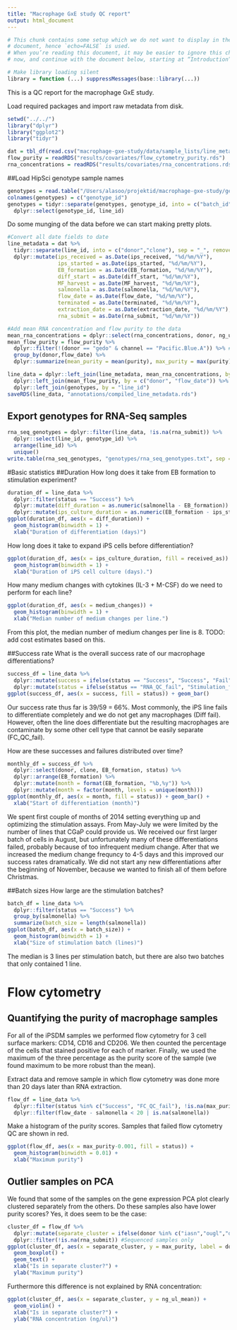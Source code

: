 ```yaml
---
title: "Macrophage GxE study QC report"
output: html_document
---
```


```r
# This chunk contains some setup which we do not want to display in the final
# document, hence `echo=FALSE` is used.
# When you’re reading this document, it may be easier to ignore this chunk for
# now, and continue with the document below, starting at “Introduction”

# Make library loading silent
library = function (...) suppressMessages(base::library(...))
```
This is a QC report for the macrophage GxE study.

Load required packages and import raw metadata from disk.
```r
setwd("../../")
library("dplyr")
library("ggplot2")
library("tidyr")

dat = tbl_df(read.csv("macrophage-gxe-study/data/sample_lists/line_metadata_020315.csv", stringsAsFactors = FALSE, na.strings = ""))
flow_purity = readRDS("results/covariates/flow_cytometry_purity.rds")
rna_concentrations = readRDS("results/covariates/rna_concentrations.rds")
```

##Load HipSci genotype sample names
```r
genotypes = read.table("/Users/alasoo/projektid/macrophage-gxe-study/genotypes/genotype_sample_names.txt", stringsAsFactors = FALSE)
colnames(genotypes) = c("genotype_id")
genotypes = tidyr::separate(genotypes, genotype_id, into = c("batch_id", "line_id"), sep = "-", remove = FALSE) %>% 
  dplyr::select(genotype_id, line_id)
```

Do some munging of the data before we can start making pretty plots.
```r
#Convert all date fields to date
line_metadata = dat %>%
  tidyr::separate(line_id, into = c("donor","clone"), sep = "_", remove = FALSE) %>%
  dplyr::mutate(ips_received = as.Date(ips_received, "%d/%m/%Y"), 
                ips_started = as.Date(ips_started, "%d/%m/%Y"),
                EB_formation = as.Date(EB_formation, "%d/%m/%Y"),
                diff_start = as.Date(diff_start, "%d/%m/%Y"),
                MF_harvest = as.Date(MF_harvest, "%d/%m/%Y"),
                salmonella = as.Date(salmonella, "%d/%m/%Y"),
                flow_date = as.Date(flow_date, "%d/%m/%Y"),
                terminated = as.Date(terminated, "%d/%m/%Y"),
                extraction_date = as.Date(extraction_date, "%d/%m/%Y"),
                rna_submit = as.Date(rna_submit, "%d/%m/%Y"))

#Add mean RNA concentration and flow purity to the data
mean_rna_concentrations = dplyr::select(rna_concentrations, donor, ng_ul_mean, replicate) %>% unique()
mean_flow_purity = flow_purity %>%
  dplyr::filter(!(donor == "gedo" & channel == "Pacific.Blue.A")) %>% #Remove an outlier measurement
  group_by(donor,flow_date) %>% 
  dplyr::summarize(mean_purity = mean(purity), max_purity = max(purity))

line_data = dplyr::left_join(line_metadata, mean_rna_concentrations, by = c("donor", "replicate")) %>%
  dplyr::left_join(mean_flow_purity, by = c("donor", "flow_date")) %>%
  dplyr::left_join(genotypes, by = "line_id")
saveRDS(line_data, "annotations/compiled_line_metadata.rds")
```

## Export genotypes for RNA-Seq samples
```r
rna_seq_genotypes = dplyr::filter(line_data, !is.na(rna_submit)) %>% 
  dplyr::select(line_id, genotype_id) %>% 
  arrange(line_id) %>% 
  unique()
write.table(rna_seq_genotypes, "genotypes/rna_seq_genotypes.txt", sep = "\t", quote = FALSE, row.names = FALSE)
```


#Basic statistics
##Duration
How long does it take from EB formation to stimulation experiment?
```r
duration_df = line_data %>%
  dplyr::filter(status == "Success") %>%
  dplyr::mutate(diff_duration = as.numeric(salmonella - EB_formation)) %>%
  dplyr::mutate(ips_culture_duration = as.numeric(EB_formation - ips_started))
ggplot(duration_df, aes(x = diff_duration)) + 
  geom_histogram(binwidth = 1) +
  xlab("Duration of differentiation (days)")
```

How long does it take to expand iPS cells before differentiation?
```r
ggplot(duration_df, aes(x = ips_culture_duration, fill = received_as)) + 
  geom_histogram(binwidth = 1) + 
  xlab("Duration of iPS cell culture (days).")
```

How many medium changes with cytokines (IL-3 + M-CSF) do we need to perform for each line?
```r
ggplot(duration_df, aes(x = medium_changes)) + 
  geom_histogram(binwidth = 1) + 
  xlab("Median number of medium changes per line.")
```

From this plot, the median number of medium changes per line is 8. TODO: add cost estimates based on this.

##Success rate
What is the overall success rate of our macrophage differentiations?
```r
success_df = line_data %>%
  dplyr::mutate(success = ifelse(status == "Success", "Success", "Fail")) %>%
  dplyr::mutate(status = ifelse(status == "RNA_QC_fail", "Stimulation_fail", status))
ggplot(success_df, aes(x = success, fill = status)) + geom_bar()
```

Our success rate thus far is 39/59 = 66%. Most commonly, the iPS line fails to differentiate completely and we do not get any macrophages (Diff fail). However, often the line does differentiate but the resulting macrophages are contaminate by some other cell type that cannot be easily separate (FC_QC_fail).

How are these successes and failures distributed over time?

```r
monthly_df = success_df %>%
  dplyr::select(donor, clone, EB_formation, status) %>% 
  dplyr::arrange(EB_formation) %>% 
  dplyr::mutate(month = format(EB_formation, "%b,%y")) %>%
  dplyr::mutate(month = factor(month, levels = unique(month)))
ggplot(monthly_df, aes(x = month, fill = status)) + geom_bar() + 
  xlab("Start of differentiation (month)")

```

We spent first couple of months of 2014 setting everything up and optimizing the stimulation assays. From May-July we were limited by the number of lines that CGaP could provide us. We received our first larger batch of cells in August, but unfortunately many of these differentiations failed, probably because of too infrequent medium change. After that we increased the medium change frequncy to 4-5 days and this improved our success rates dramatically. We did not start any new differentiations after the beginning of November, because we wanted to finish all of them before Christmas.

##Batch sizes
How large are the stimulation batches?
```r
batch_df = line_data %>%
  dplyr::filter(status == "Success") %>%
  group_by(salmonella) %>% 
  summarize(batch_size = length(salmonella))
ggplot(batch_df, aes(x = batch_size)) + 
  geom_histogram(binwidth = 1) +
  xlab("Size of stimulation batch (lines)")
```

The median is 3 lines per stimulation batch, but there are also two batches that only contained 1 line.

# Flow cytometry
## Quantifying the purity of macrophage samples
For all of the iPSDM samples we performed flow cytometry for 3 cell surface markers: CD14, CD16 and CD206. We then counted the percentage of the cells that stained positive for each of marker. Finally, we used the maximum of the three percentage as the purity score of the sample (we found maximum to be more robust than the mean).

Extract data and remove sample in which flow cytometry was done more than 20 days later than RNA extraction.
```r
flow_df = line_data %>% 
  dplyr::filter(status %in% c("Success", "FC_QC_fail"), !is.na(max_purity)) %>%
  dplyr::filter(flow_date - salmonella < 20 | is.na(salmonella)) 
```
Make a histogram of the purity scores. Samples that failed flow cytometry QC are shown in red.
```r
ggplot(flow_df, aes(x = max_purity-0.001, fill = status)) + 
  geom_histogram(binwidth = 0.01) + 
  xlab("Maximum purity")
```

## Outlier samples on PCA
We found that some of the samples on the gene expression PCA plot clearly clustered separately from the others. Do these samples also have lower purity scores? Yes, it does seem to be the case:
```r
cluster_df = flow_df %>%
  dplyr::mutate(separate_cluster = ifelse(donor %in% c("iasn","ougl","debk","gomv","ffdp","peop","huls"), "Yes", "No")) %>%
  dplyr::filter(!is.na(rna_submit)) #Sequenced samples only
ggplot(cluster_df, aes(x = separate_cluster, y = max_purity, label = donor)) +
  geom_boxplot() +
  geom_text() +
  xlab("Is in separate cluster?") + 
  ylab("Maximum purity")
```

Furthermore this difference is not explained by RNA concentration:
```r
ggplot(cluster_df, aes(x = separate_cluster, y = ng_ul_mean)) +
  geom_violin() +
  xlab("Is in separate cluster?") + 
  ylab("RNA concentration (ng/ul)")
```